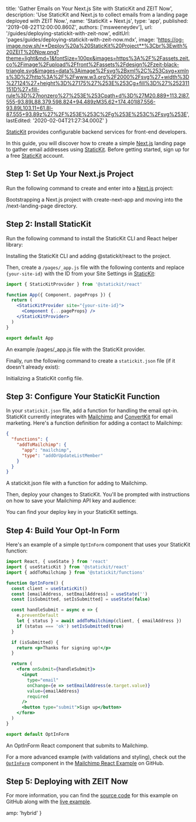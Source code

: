 
  title: 'Gather Emails on Your Next.js Site with StaticKit and ZEIT Now',
  description:
    'Use StaticKit and Next.js to collect emails from a landing page deployed with ZEIT Now.',
  name: 'StaticKit + Next.js',
  type: 'app',
  published: '2019-08-22T12:00:00.860Z',
  authors: ['msweeneydev'],
  url: '/guides/deploying-statickit-with-zeit-now',
  editUrl: 'pages/guides/deploying-statickit-with-zeit-now.mdx',
  image:
    'https://og-image.now.sh/**Deploy%20a%20StaticKit%20Project**%3Cbr%3Ewith%20ZEIT%20Now.png?theme=light&md=1&fontSize=100px&images=https%3A%2F%2Fassets.zeit.co%2Fimage%2Fupload%2Ffront%2Fassets%2Fdesign%2Fzeit-black-triangle.svg&images=data%3Aimage%2Fsvg%2Bxml%2C%253Csvg+xmlns%3D%27http%3A%2F%2Fwww.w3.org%2F2000%2Fsvg%27+width%3D%27124%27+height%3D%27175%27%253E%253Cg+fill%3D%27%252311151D%27+fill-rule%3D%27nonzero%27%253E%253Cpath+d%3D%27M20.889+113.2l87.555-93.89L88.379.598.824+94.489zM35.62+174.401l87.556-93.89L103.11+61.8l-87.555+93.89z%27%2F%253E%253C%2Fg%253E%253C%2Fsvg%253E',
  lastEdited: '2020-02-04T21:27:34.000Z'
}

[StaticKit](https://statickit.com/) provides configurable backend services for front-end developers.

In this guide, you will discover how to create a simple [Next.js](https://nextjs.org/) landing page to gather email addresses using [StaticKit](https://statickit.com/). Before getting started, sign up for a free [StaticKit](https://statickit.com) account.

## Step 1: Set Up Your Next.js Project

Run the following command to create and enter into a [Next.js](https://nextjs.org/) project:

<Snippet dark text="npm init next-app next-landing-page && cd next-landing-page" />
<Caption>Bootstrapping a Next.js project with <InlineCode>create-next-app</InlineCode> and moving into the <InlineCode>/next-landing-page</InlineCode> directory.</Caption>

## Step 2: Install StaticKit

Run the following command to install the StaticKit CLI and React helper library:

<Snippet dark text="npm install -g @statickit/cli && npm install @statickit/react" />
<Caption>Installing the StaticKit CLI and adding <InlineCode>@statickit/react</InlineCode> to the project.</Caption>

Then, create a `/pages/_app.js` file with the following contents and replace `{your-site-id}` with the ID from your Site Settings in [StaticKit](https://statickit.com):

```jsx
import { StaticKitProvider } from '@statickit/react'

function App({ Component, pageProps }) {
  return (
    <StaticKitProvider site="{your-site-id}">
      <Component {...pageProps} />
    </StaticKitProvider>
  )
}

export default App
```

<Caption>
  An example <InlineCode>/pages/_app.js</InlineCode> file with the StaticKit
  provider.
</Caption>

Finally, run the following command to create a `statickit.json` file (if it doesn't already exist):

<Snippet dark text="statickit init" />
<Caption>Initializing a StaticKit config file.</Caption>

## Step 3: Configure Your StaticKit Function

In your `statickit.json` file, add a function for handling the email opt-in. StaticKit currently integrates with [Mailchimp](https://statickit.com/docs/functions/mailchimp) and [ConvertKit](https://statickit.com/docs/functions/convertkit) for email marketing. Here's a function definition for adding a contact to Mailchimp:

```json
{
  "functions": {
    "addToMailchimp": {
      "app": "mailchimp",
      "type": "addOrUpdateListMember"
    }
  }
}
```

<Caption>
  A <InlineCode>statickit.json</InlineCode> file with a function for adding to
  Mailchimp.
</Caption>

Then, deploy your changes to StaticKit. You'll be prompted with instructions on how to save your Mailchimp API key and audience:

<Snippet dark text="statickit deploy -k <your-deploy-key>" /><Caption>
  You can find your deploy key in your StaticKit settings.
</Caption>

## Step 4: Build Your Opt-In Form

Here's an example of a simple `OptInForm` component that uses your StaticKit function:

```jsx
import React, { useState } from 'react'
import { useStaticKit } from '@statickit/react'
import { addToMailchimp } from '@statickit/functions'

function OptInForm() {
  const client = useStaticKit()
  const [emailAddress, setEmailAddress] = useState('')
  const [isSubmitted, setIsSubmitted] = useState(false)

  const handleSubmit = async e => {
    e.preventDefault
    let { status } = await addToMailchimp(client, { emailAddress })
    if (status === 'ok') setIsSubmitted(true)
  }

  if (isSubmitted) {
    return <p>Thanks for signing up!</p>
  }

  return (
    <form onSubmit={handleSubmit}>
      <input
        type="email"
        onChange={e => setEmailAddress(e.target.value)}
        value={emailAddress}
        required
      />
      <button type="submit">Sign up</button>
    </form>
  )
}

export default OptInForm
```

<Caption>
  An <InlineCode>OptInForm</InlineCode> React component that submits to
  Mailchimp.
</Caption>

For a more advanced example (with validations and styling), check out the [`OptInForm`](https://github.com/statickit-projects/mailchimp-react/blob/master/components/OptInForm.tsx) component in the [Mailchimp React Example](https://github.com/statickit-projects/mailchimp-react) on GitHub.

## Step 5: Deploying with ZEIT Now

<DeploySection meta={meta} />

For more information, you can find the [source code](https://github.com/statickit-projects/mailchimp-react) for this example on GitHub along with the [live example](https://mailchimp-react.statickit.now.sh/).


  amp: 'hybrid'
}
